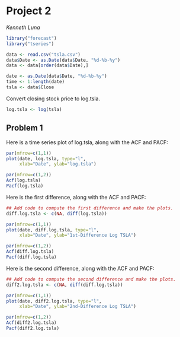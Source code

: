 Project 2
==========
*Kenneth Luna*

```r
library("forecast")
library("tseries")
```

```r
data <- read.csv("tsla.csv")
data$Date <- as.Date(data$Date, "%d-%b-%y")
data <- data[order(data$Date),]

date <- as.Date(data$Date, "%d-%b-%y")
time <- 1:length(date)
tsla <- data$Close
```

Convert closing stock price to log.tsla.

```r
log.tsla <- log(tsla)
```


Problem 1
---------

Here is a time series plot of log.tsla, along with the ACF and PACF:

```r
par(mfrow=c(1,1))
plot(date, log.tsla, type="l",
     xlab="Date", ylab="log.tsla")

par(mfrow=c(1,2))
Acf(log.tsla)
Pacf(log.tsla)
```

Here is the first difference, along with the ACF and PACF:

```r
## Add code to compute the first difference and make the plots.
diff.log.tsla <- c(NA, diff(log.tsla))

par(mfrow=c(1,1))
plot(date, diff.log.tsla, type="l",
     xlab="Date", ylab="1st-Difference Log TSLA")

par(mfrow=c(1,2))
Acf(diff.log.tsla)
Pacf(diff.log.tsla)
```

Here is the second difference, along with the ACF and PACF:

```r
## Add code to compute the second difference and make the plots.
diff2.log.tsla <- c(NA, diff(diff.log.tsla))

par(mfrow=c(1,1))
plot(date, diff2.log.tsla, type="l",
     xlab="Date", ylab="2nd-Difference Log TSLA")

par(mfrow=c(1,2))
Acf(diff2.log.tsla)
Pacf(diff2.log.tsla)
```



















